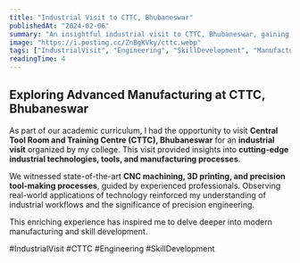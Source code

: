 ```yaml
---
title: "Industrial Visit to CTTC, Bhubaneswar"
publishedAt: "2024-02-06"
summary: "An insightful industrial visit to CTTC, Bhubaneswar, gaining hands-on exposure to advanced manufacturing technologies."
image: "https://i.postimg.cc/ZnBgKVky/cttc.webp"
tags: ["IndustrialVisit", "Engineering", "SkillDevelopment", "Manufacturing"]
readingTime: 4
---
```

## Exploring Advanced Manufacturing at CTTC, Bhubaneswar

As part of our academic curriculum, I had the opportunity to visit **Central Tool Room and Training Centre (CTTC), Bhubaneswar** for an **industrial visit** organized by my college. This visit provided insights into **cutting-edge industrial technologies, tools, and manufacturing processes**.

We witnessed state-of-the-art **CNC machining, 3D printing, and precision tool-making processes**, guided by experienced professionals. Observing real-world applications of technology reinforced my understanding of industrial workflows and the significance of precision engineering.

This enriching experience has inspired me to delve deeper into modern manufacturing and skill development.

#IndustrialVisit #CTTC #Engineering #SkillDevelopment

